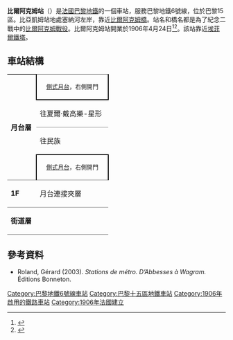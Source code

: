 {{Infobox station
| name                = 比爾阿克姆站
| symbol_location     = paris
| symbol              = m
| symbol2             = 
| type                = [[巴黎地鐵|巴黎地鐵]]車站
| image               = [[File:Métro_Bir-Hakeim.jpg|275px]]
| alt                 = 
| caption             = 
| other_name          = 
| address             = [[巴黎15區|巴黎15區]]
| borough             = [[法蘭西島|法蘭西島]]
| country             = {{FRA}}[[巴黎|巴黎]]
| iso_region          = FR_scale:2000
| coordinates_display = title
| coordinates_format  = dms
| latd  = 48.853917| latm  = | lats  = | latNS  = 
| longd = 2.289332| longm = | longs = | longEW = 
| coordinates         = 
| owned               = [[RATP|RATP]]
| operator            = [[RATP|RATP]]
| line                = 
| disabled            = 
| zone                = 1
| opened              = {{Start-date|1906年4月24日}}
| closed              = <!-- {{End date|YYYY|MM|DD|df=y}} -->
| services            = 
| map_type            = France Paris
}}
'''比爾阿克姆站'''（{{lang-fr|Bir-Hakeim}}）是[[法國|法國]][[巴黎地鐵|巴黎地鐵]]的一個車站，服務巴黎地鐵6號線，位於巴黎15區。比亞凱姆站地處塞納河左岸，靠近[[比爾阿克姆橋|比爾阿克姆橋]]。站名和橋名都是為了紀念二戰中的[[比爾阿克姆戰役|比爾阿克姆戰役]]。比爾阿克姆站開業於1906年4月24日<ref>{{cite web|title=Barrière de la Cunette, picture|url=http://gallica.bnf.fr/ark:/12148/btv1b7743664m.item.f1.langFR|publisher=[[Bibliothèque_nationale_de_France|Bibliothèque nationale de France]]|language=fr|accessdate=20 December 2009|archive-date=2018-04-03|archive-url=https://web.archive.org/web/20180403054144/http://gallica.bnf.fr/ark:/12148/btv1b7743664m.item.f1.langFR|dead-url=no}}</ref><ref>{{cite web|title= Barrière de la Cunette|url= http://gallica.bnf.fr/ark:/12148/bpt6k208539k.image.f290.langFR|publisher= [[Bibliothèque_nationale_de_France|Bibliothèque nationale de France]]|language= fr|accessdate= 20 December 2009|archive-date= 2018-04-03|archive-url= https://web.archive.org/web/20180403054246/http://gallica.bnf.fr/ark:/12148/bpt6k208539k.image.f290.langFR|dead-url= no}}</ref>。該站靠近[[埃菲爾鐵塔|埃菲爾鐵塔]]。

== 車站結構 ==
{| border=0 cellspacing=0 cellpadding=3
|style="border-bottom:solid 1px gray;" width=50 rowspan=4 valign=top|'''月台層'''
|style="border-top:solid 1px gray;border-right:solid 2px black;border-left:solid 2px black;border-bottom:solid 2px black;" colspan=2|<center><small>[[側式月台|側式月台]]，右側開門</small>
|-
|style="border-bottom:solid 1px gray;" width=150|往夏爾·戴高樂-星形
|style="border-bottom:solid 1px gray;" width=390|{{arrow|L}} [[File:Metro-M.svg|16x16px]][[File:Paris_Metro_6.svg|16x16px]]往[[夏爾·戴高樂-星形站|夏爾·戴高樂-星形]]<small>（[[帕西站|帕西]]）</small>
|-
|往民族
|{{arrow|R}} [[File:Metro-M.svg|16x16px]][[File:Paris_Metro_6.svg|16x16px]]往[[民族站_(巴黎地鐵)|民族]]<small>（[[杜布雷站|杜布雷]]）</small>
|-
|style="border-top:solid 2px black;border-right:solid 2px black;border-left:solid 2px black;border-bottom:solid 1px gray;" colspan=2|<center><small>[[側式月台|側式月台]]，右側開門
|-
|style="border-bottom:solid 0px gray;border-top:solid 0px gray;" width=50 valign=top|'''1F'''
|style="border-top:solid 0px gray;border-bottom:solid 0px gray;" width=100 valign=top|月台連接夾層
|style="border-top:solid 0px gray;border-bottom:solid 0px gray;" width=390|
|-
|style="border-bottom:solid 1px gray;border-top:solid 1px gray;" width=50 valign=top|'''街道層'''
|style="border-top:solid 1px gray;border-bottom:solid 1px gray;" width=100 valign=top|
|style="border-top:solid 1px gray;border-bottom:solid 1px gray;" width=390|
|}

==參考資料==
{{reflist}}
*Roland, Gérard (2003). ''Stations de métro. D’Abbesses à Wagram.'' Éditions Bonneton.

{{commons category|Bir-Hakeim (Paris Metro)}}
{{巴黎地鐵6號線}}

{{DEFAULTSORT:Bir-Hakeim}}
[[Category:巴黎地鐵6號線車站|Category:巴黎地鐵6號線車站]]
[[Category:巴黎十五區地鐵車站|Category:巴黎十五區地鐵車站]]
[[Category:1906年啟用的鐵路車站|Category:1906年啟用的鐵路車站]]
[[Category:1906年法國建立|Category:1906年法國建立]]